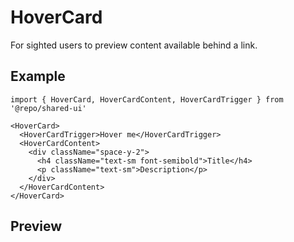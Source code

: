 
<Meta of={Stories} />

# HoverCard

For sighted users to preview content available behind a link.

## Example

```tsx
import { HoverCard, HoverCardContent, HoverCardTrigger } from '@repo/shared-ui'

<HoverCard>
  <HoverCardTrigger>Hover me</HoverCardTrigger>
  <HoverCardContent>
    <div className="space-y-2">
      <h4 className="text-sm font-semibold">Title</h4>
      <p className="text-sm">Description</p>
    </div>
  </HoverCardContent>
</HoverCard>
```

## Preview

<Primary />
